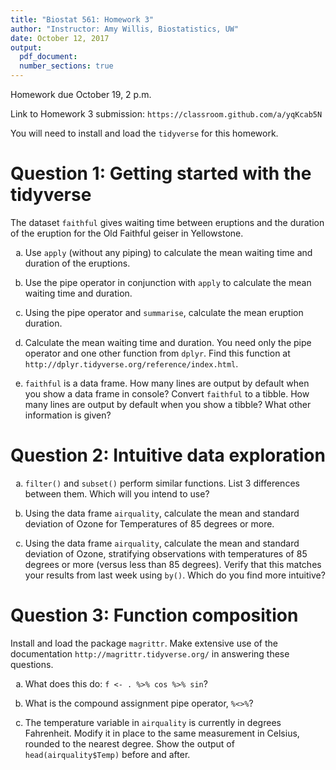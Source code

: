 ```yaml
---
title: "Biostat 561: Homework 3"
author: "Instructor: Amy Willis, Biostatistics, UW"
date: October 12, 2017
output:
  pdf_document:
  number_sections: true
---
```


Homework due October 19, 2 p.m.

Link to Homework 3 submission: `https://classroom.github.com/a/yqKcab5N`

You will need to install and load the `tidyverse` for this homework.

# Question 1: Getting started with the tidyverse

The dataset `faithful` gives waiting time between eruptions and the duration of the eruption for the Old Faithful geiser in Yellowstone. 

a) Use `apply` (without any piping) to calculate the mean waiting time and duration of the eruptions. 

b) Use the pipe operator in conjunction with `apply` to calculate the mean waiting time and duration.

c) Using the pipe operator and `summarise`, calculate the mean eruption duration.

d) Calculate the mean waiting time and duration. You need only the pipe operator and one other function from `dplyr`. Find this function at `http://dplyr.tidyverse.org/reference/index.html`.

e) `faithful` is a data frame. How many lines are output by default when you show a data frame in console? Convert `faithful` to a tibble. How many lines are output by default when you show a tibble? What other information is given?

# Question 2: Intuitive data exploration

a) `filter()` and `subset()` perform similar functions. List 3 differences between them. Which will you intend to use?

b) Using the data frame `airquality`, calculate the mean and standard deviation of Ozone for Temperatures of 85 degrees or more. 

c) Using the data frame `airquality`, calculate the mean and standard deviation of Ozone, stratifying observations with temperatures of 85 degrees or more (versus less than 85 degrees). Verify that this matches your results from last week using `by()`. Which do you find more intuitive?

# Question 3: Function composition

Install and load the package `magrittr`. Make extensive use of the documentation `http://magrittr.tidyverse.org/` in answering these questions. 

a) What does this do: `f <- . %>% cos %>% sin`?

b) What is the compound assignment pipe operator, `%<>%`?

c) The temperature variable in `airquality` is currently in degrees Fahrenheit. Modify it in place to the same measurement in Celsius, rounded to the nearest degree. Show the output of `head(airquality$Temp)` before and after.
